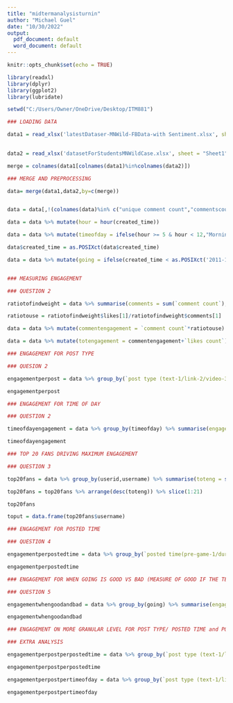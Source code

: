 ---
title: "midtermanalysisturnin"
author: "Michael Guel"
date: "10/30/2022"
output:
  pdf_document: default
  word_document: default
---

```{r setup, include=FALSE}
knitr::opts_chunk$set(echo = TRUE)
```

```{r}
library(readxl)
library(dplyr)
library(ggplot2)
library(lubridate)

setwd("C:/Users/Owner/OneDrive/Desktop/ITM881")

### LOADING DATA

data1 = read_xlsx('latestDataser-MNWild-FBData-with Sentiment.xlsx', sheet = "postslikescomments")
  

data2 = read_xlsx('datasetForStudentsMNWildCase.xlsx', sheet = "Sheet1")

merge = colnames(data1[colnames(data1)%in%colnames(data2)])

### MERGE AND PREPROCESSING 

data= merge(data1,data2,by=c(merge))


data = data[,!(colnames(data)%in% c("unique comment count","commentscount","negativecomments","positivecomments","neutralcomments","Likes type"))]

data = data %>% mutate(hour = hour(created_time))

data = data %>% mutate(timeofday = ifelse(hour >= 5 & hour < 12,"Morning",ifelse(hour >= 12 & hour < 17, "Afternoon", ifelse(hour >= 17 & hour < 21,"Evening",ifelse(hour >= 21 | hour <5,"Night",0)))))

data$created_time = as.POSIXct(data$created_time)

data = data %>% mutate(going = ifelse(created_time < as.POSIXct('2011-12-22 18:00:00'),"good","bad"))


### MEASURING ENGAGEMENT

### QUESTION 2

ratiotofindweight = data %>% summarise(comments = sum(`comment count`),likes = sum(`likes count`))

ratiotouse = ratiotofindweight$likes[1]/ratiotofindweight$comments[1]

data = data %>% mutate(commentengagement = `comment count`*ratiotouse)

data = data %>% mutate(totengagement = commentengagement+`likes count`)

### ENGAGEMENT FOR POST TYPE

### QUESION 2

engagementperpost = data %>% group_by(`post type (text-1/link-2/video-3/photo-4)`) %>% summarise(engagement = sum(totengagement)/n())

engagementperpost

### ENGAGEMENT FOR TIME OF DAY

### QUESTION 2

timeofdayengagement = data %>% group_by(timeofday) %>% summarise(engagement = sum(totengagement)/n())

timeofdayengagement

### TOP 20 FANS DRIVING MAXIMUM ENGAGEMENT

### QUESTION 3

top20fans = data %>% group_by(userid,username) %>% summarise(toteng = sum(totengagement)/n()) %>% ungroup

top20fans = top20fans %>% arrange(desc(toteng)) %>% slice(1:21)

top20fans

toput = data.frame(top20fans$username)

### ENGAGEMENT FOR POSTED TIME

### QUESTION 4

engagementperpostedtime = data %>% group_by(`posted time(pre-game-1/during-game-2/post-game-3)`) %>% summarise(engagement = sum(totengagement)/n())

engagementperpostedtime

### ENGAGEMENT FOR WHEN GOING IS GOOD VS BAD (MEASURE OF GOOD IF THE TEAM RECORD IS WINNING OR EVEN, ELSE BAD)

### QUESTION 5

engagementwhengoodandbad = data %>% group_by(going) %>% summarise(engagement = sum(totengagement)/n())

engagementwhengoodandbad

### ENGAGEMENT ON MORE GRANULAR LEVEL FOR POST TYPE/ POSTED TIME and POST TYPE/ TIME OF DAY

### EXTRA ANALYSIS

engagementperpostperpostedtime = data %>% group_by(`post type (text-1/link-2/video-3/photo-4)`,`posted time(pre-game-1/during-game-2/post-game-3)`) %>% summarise(engagement = sum(totengagement)/n())

engagementperpostperpostedtime

engagementperpostpertimeofday = data %>% group_by(`post type (text-1/link-2/video-3/photo-4)`,timeofday) %>% summarise(engagement = sum(totengagement)/n())

engagementperpostpertimeofday

```